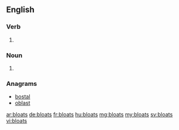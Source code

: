==English==

===Verb===
{{head|en}}

# {{en-third-person singular of|bloat}}

===Noun===
{{head|en|plural}}
# {{plural of|bloat|lang=en}}

===Anagrams===
* [[bostal#English|bostal]]
* [[oblast#English|oblast]]

[[ar:bloats]]
[[de:bloats]]
[[fr:bloats]]
[[hu:bloats]]
[[mg:bloats]]
[[my:bloats]]
[[sv:bloats]]
[[vi:bloats]]